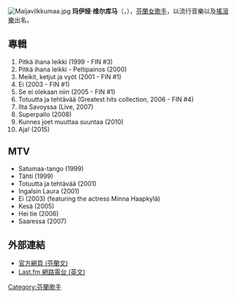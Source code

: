 [[File:Maijavilkkumaa.jpg|thumb]]
'''玛伊娅·维尔库马'''（{{lang-fi|Maija Vilkkumaa}}，{{bd|1973年|11月9日|||Vilkkumaa}}），[[芬蘭|芬蘭]][[女歌手|女歌手]]，以流行音樂以及[[搖滾樂|搖滾樂]]出名。

== 專輯 ==

# Pitkä ihana leikki (1999 - FIN #3)
# Pitkä ihana leikki - Peltipainos (2000)
# Meikit, ketjut ja vyöt (2001 - FIN #1)
# Ei (2003 - FIN #1)
# Se ei olekaan niin (2005 - FIN #1)
# Totuutta ja tehtävää (Greatest hits collection, 2006 - FIN #4)
# Ilta Savoyssa (Live, 2007)
# Superpallo (2008)
# Kunnes joet muuttaa suuntaa (2010)
# Aja! (2015)

==MTV==

* Satumaa-tango (1999)
* Tähti (1999)
* Totuutta ja tehtävää (2001)
* Ingalsin Laura (2001)
* Ei (2003) (featuring the actress Minna Haapkylä)
* Kesä (2005)
* Hei tie (2006)
* Saaressa (2007)

==外部連結==
* [https://web.archive.org/web/20070927030130/http://www.maijavilkkumaa.net/ 官方網頁 (芬蘭文)]
* [http://www.last.fm/music/Maija+Vilkkumaa Last.fm 網路電台 (英文)] {{Wayback|url=http://www.last.fm/music/Maija+Vilkkumaa |date=20070828042208 }}

{{Authority control}}
{{芬兰人物小作品}}
{{歌手小作品}}
{{DEFAULTSORT:Vilkkumaa, Maija}}
[[Category:芬蘭歌手|Category:芬蘭歌手]]